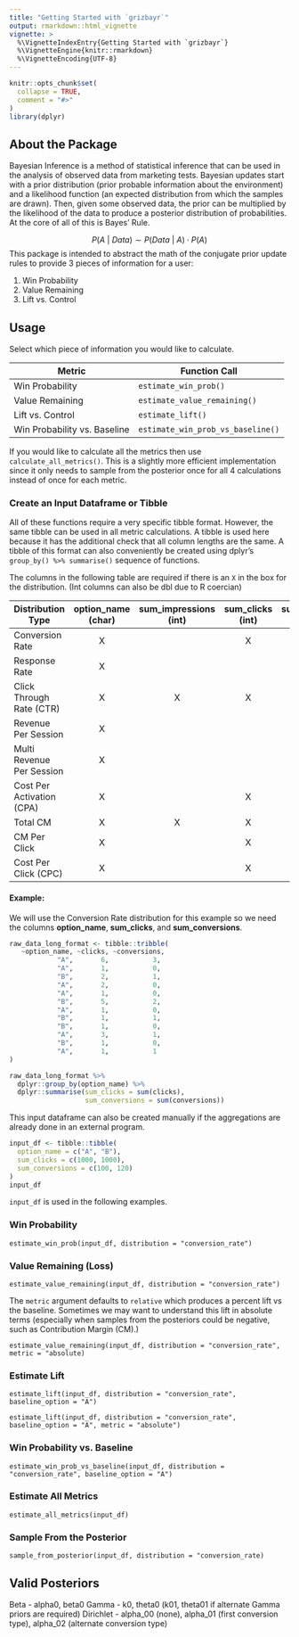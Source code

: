 ```yaml
---
title: "Getting Started with `grizbayr`"
output: rmarkdown::html_vignette
vignette: >
  %\VignetteIndexEntry{Getting Started with `grizbayr`}
  %\VignetteEngine{knitr::rmarkdown}
  %\VignetteEncoding{UTF-8}
---
```


```r
knitr::opts_chunk$set(
  collapse = TRUE,
  comment = "#>"
)
library(dplyr)
```

## About the Package

Bayesian Inference is a method of statistical inference that can be used in the analysis of observed data from marketing tests. Bayesian updates start with a prior distribution (prior probable information about the environment) and a likelihood function (an expected distribution from which the samples are drawn). Then, given some observed data, the prior can be multiplied by the likelihood of the data to produce a posterior distribution of probabilities. At the core of all of this is Bayes' Rule. 

$$ P(A\ |\ Data) \sim P(Data\ |\ A) \cdot P(A)$$
This package is intended to abstract the math of the conjugate prior update rules to provide 3 pieces of information for a user:

1. Win Probability
1. Value Remaining
1. Lift vs. Control

## Usage

Select which piece of information you would like to calculate.

| Metric                       | Function Call                     |
|------------------------------|-----------------------------------|
| Win Probability              | `estimate_win_prob()`             |
| Value Remaining              | `estimate_value_remaining()`      |
| Lift vs. Control             | `estimate_lift()`                 |
| Win Probability vs. Baseline | `estimate_win_prob_vs_baseline()` |

If you would like to calculate all the metrics then use `calculate_all_metrics()`. This is a slightly more efficient implementation since it only needs to sample from the posterior once for all 4 calculations instead of once for each metric.

### Create an Input Dataframe or Tibble

All of these functions require a very specific tibble format. However, the same tibble can be used in all metric calculations. A tibble is used here because it has the additional check that all column lengths are the same. A tibble of this format can also conveniently be created using dplyr's `group_by() %>% summarise()` sequence of functions.

The columns in the following table are required if there is an `X` in the box for the distribution. (Int columns can also be dbl due to R coercian)

| Distribution Type         | option_name (char) | sum_impressions (int) | sum_clicks (int) | sum_sessions (int) | sum_conversions (dbl) | sum_revenue (dbl) | sum_cost (dbl) | sum_conversions_2 (dbl) | sum_revenue_2 (dbl) |
|---------------------------|:------------------:|:---------------------:|:----------------:|:------------------:|:---------------------:|:-----------------:|:--------------:|:-----------------------:|:-------------------:|
| Conversion Rate           |          X         |                       |         X        |                    |           X           |                   |                |                         |                     |
| Response Rate             |          X         |                       |                  |          X         |           X           |                   |                |                         |                     |
| Click Through Rate (CTR)  |          X         |           X           |         X        |                    |                       |                   |                |                         |                     |
| Revenue Per Session       |          X         |                       |                  |          X         |           X           |         X         |                |                         |                     |
| Multi Revenue Per Session |          X         |                       |                  |          X         |           X           |         X         |                |             X           |           X         |
| Cost Per Activation (CPA) |          X         |                       |         X        |                    |           X           |                   |        X       |                         |                     |
| Total CM                  |          X         |           X           |         X        |                    |           X           |         X         |        X       |                         |                     |
| CM Per Click              |          X         |                       |         X        |                    |           X           |         X         |        X       |                         |                     |
| Cost Per Click (CPC)      |          X         |                       |         X        |                    |                       |                   |        X       |                         |                     |

#### Example:
We will use the Conversion Rate distribution for this example so we need the columns **option_name**, **sum_clicks**, and **sum_conversions**.

```r
raw_data_long_format <- tibble::tribble(
   ~option_name, ~clicks, ~conversions,
            "A",       6,           3,
            "A",       1,           0,
            "B",       2,           1,
            "A",       2,           0,
            "A",       1,           0,
            "B",       5,           2,
            "A",       1,           0,
            "B",       1,           1,
            "B",       1,           0,
            "A",       3,           1,
            "B",       1,           0,
            "A",       1,           1
)

raw_data_long_format %>% 
  dplyr::group_by(option_name) %>% 
  dplyr::summarise(sum_clicks = sum(clicks), 
                   sum_conversions = sum(conversions))
```
This input dataframe can also be created manually if the aggregations are already done in an external program.

```r
input_df <- tibble::tibble(
  option_name = c("A", "B"),
  sum_clicks = c(1000, 1000),
  sum_conversions = c(100, 120)
)
input_df
```

`input_df` is used in the following examples. 

### Win Probability
`estimate_win_prob(input_df, distribution = "conversion_rate")`

### Value Remaining (Loss)
`estimate_value_remaining(input_df, distribution = "conversion_rate")`

The `metric` argument defaults to `relative` which produces a percent lift vs the baseline. Sometimes we may want to understand this lift in absolute terms (especially when samples from the posteriors could be negative, such as Contribution Margin (CM).)

`estimate_value_remaining(input_df, distribution = "conversion_rate", metric = "absolute)`


### Estimate Lift
`estimate_lift(input_df, distribution = "conversion_rate", baseline_option = "A")`

`estimate_lift(input_df, distribution = "conversion_rate", baseline_option = "A", metric = "absolute")`

### Win Probability vs. Baseline
`estimate_win_prob_vs_baseline(input_df, distribution = "conversion_rate", baseline_option = "A")`

### Estimate All Metrics
`estimate_all_metrics(input_df)`

### Sample From the Posterior
`sample_from_posterior(input_df, distribution = "conversion_rate)`

## Valid Posteriors
Beta - alpha0, beta0
Gamma - k0, theta0 (k01, theta01 if alternate Gamma priors are required)
Dirichlet - alpha_00 (none), alpha_01 (first conversion type), alpha_02 (alternate conversion type)
